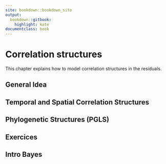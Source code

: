 ```yaml
--- 
site: bookdown::bookdown_site
output: 
  bookdown::gitbook:
    highlight: kate
documentclass: book
---
```



# Correlation structures {#correlation}

```{=html}
<!-- Put this here (right after the first markdown headline) and only here for each document! -->
<script src="./scripts/multipleChoice.js"></script>
```

This chapter explains how to model correlation structures in the residuals.


## General Idea




## Temporal and Spatial Correlation Structures




## Phylogenetic Structures (PGLS)




## Exercices




## Intro Bayes




